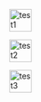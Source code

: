 
![](./contents/1.png "test1"){width="40"}


![](./contents/2.png "test2"){width="40"}


![](./contents/3.png "test3"){width="40"}


